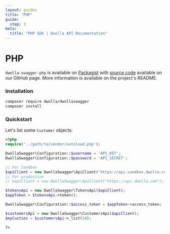 ```yaml
---
layout: guides
title: "PHP"
guide:
  step: 3
meta:
  title: "PHP SDK | Dwolla API Documentation"
---
```


# PHP

`dwolla-swagger-php` is available on [Packagist](https://packagist.org/packages/dwolla/dwollaswagger) with [source code](https://github.com/Dwolla/dwolla-swagger-php) available on our GitHub page. More information is available on the project's README.

### Installation

```bash
composer require dwolla/dwollaswagger
composer install
```

### Quickstart

Let's list some `Customer` objects:

```php
<?php
require('../path/to/vendor/autoload.php');

DwollaSwagger\Configuration::$username = 'API_KEY';
DwollaSwagger\Configuration::$password = 'API_SECRET';

// For Sandbox
$apiClient = new DwollaSwagger\ApiClient("https://api-sandbox.dwolla.com");
// For production
// $apiClient = new DwollaSwagger\ApiClient("https://api.dwolla.com");

$tokensApi = new DwollaSwagger\TokensApi($apiClient);
$appToken = $tokensApi->token();

DwollaSwagger\Configuration::$access_token = $appToken->access_token;

$customersApi = new DwollaSwagger\CustomersApi($apiClient);
$myCusties = $customersApi->_list(10);

?>

```
